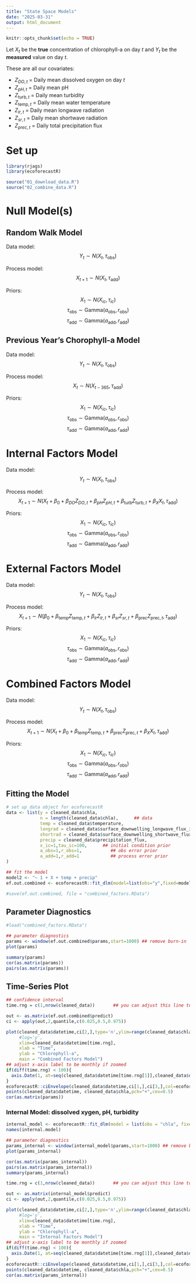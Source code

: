 ```yaml
---
title: "State Space Models"
date: "2025-03-31"
output: html_document
---
```


```r
knitr::opts_chunk$set(echo = TRUE)
```

Let $X_t$ be the **true** concentration of chlorophyll-a on day $t$ and $Y_t$ be the **measured** value on day $t$.

These are all our covariates:

  - $Z_{DO, t}$ = Daily mean dissolved oxygen on day $t$
  - $Z_{pH, t}$ = Daily mean pH
  - $Z_{\text{turb}, t}$ = Daily mean turbidity
  - $Z_{\text{temp}, t}$ = Daily mean water temperature
  - $Z_{lr, t}$ = Daily mean longwave radiation
  - $Z_{sr, t}$ = Daily mean shortwave radiation
  - $Z_{prec, t}$ = Daily total precipitation flux
  
# Set up

```r
library(rjags)
library(ecoforecastR)

source("01_download_data.R")
source("02_combine_data.R")
```

# Null Model(s)

## Random Walk Model

Data model:
$$ Y_t \sim N(X_t, \tau_\text{obs}) $$

Process model:
$$ X_{t+1} \sim N(X_t, \tau_\text{add}) $$

Priors:
$$ X_1 \sim N(X_{ic}, \tau_{ic}) $$
$$ \tau_\text{obs} \sim \text{Gamma}(a_\text{obs}, r_\text{obs}) $$
$$ \tau_\text{add} \sim \text{Gamma}(a_\text{add}, r_\text{add}) $$


## Previous Year's Chorophyll-a Model


Data model:
$$ Y_t \sim N(X_t, \tau_\text{obs}) $$

Process model:
$$ X_{t} \sim N(X_{t-365}, \tau_\text{add}) $$

Priors:
$$ X_1 \sim N(X_{ic}, \tau_{ic}) $$
$$ \tau_\text{obs} \sim \text{Gamma}(a_\text{obs}, r_\text{obs}) $$
$$ \tau_\text{add} \sim \text{Gamma}(a_\text{add}, r_\text{add}) $$


# Internal Factors Model


Data model:
$$ Y_t \sim N(X_t, \tau_\text{obs}) $$

Process model:
$$ X_{t+1} \sim N(X_t + \beta_0 + \beta_{DO} Z_{DO, t} + \beta_{pH}Z_{pH, t} + \beta_{\text{turb}}Z_{\text{turb}, t} + \beta_X X_t, \tau_\text{add}) $$

Priors:
$$ X_1 \sim N(X_{ic}, \tau_{ic}) $$
$$ \tau_\text{obs} \sim \text{Gamma}(a_\text{obs}, r_\text{obs}) $$
$$ \tau_\text{add} \sim \text{Gamma}(a_\text{add}, r_\text{add}) $$

# External Factors Model

Data model:
$$ Y_t \sim N(X_t, \tau_\text{obs}) $$

Process model:
$$ X_{t+1} \sim N(\beta_0 + \beta_{\text{temp}} Z_{\text{temp}, t} + \beta_{lr}Z_{lr, t} + \beta_{sr}Z_{sr, t} + \beta_{\text{prec}} Z_{\text{prec}, t}, \tau_\text{add}) $$

Priors:
$$ X_1 \sim N(X_{ic}, \tau_{ic}) $$
$$ \tau_\text{obs} \sim \text{Gamma}(a_\text{obs}, r_\text{obs}) $$
$$ \tau_\text{add} \sim \text{Gamma}(a_\text{add}, r_\text{add}) $$

# Combined Factors Model

Data model:
$$ Y_t \sim N(X_t, \tau_\text{obs}) $$

Process model:
$$ X_{t+1} \sim N(X_t + \beta_0 + \beta_{\text{temp}} Z_{\text{temp}, t} + \beta_{\text{prec}} Z_{\text{prec}, t} + \beta_X X_t, \tau_\text{add}) $$

Priors:
$$ X_1 \sim N(X_{ic}, \tau_{ic}) $$
$$ \tau_\text{obs} \sim \text{Gamma}(a_\text{obs}, r_\text{obs}) $$
$$ \tau_\text{add} \sim \text{Gamma}(a_\text{add}, r_\text{add}) $$


## Fitting the Model

```r
# set up data object for ecoforecastR
data <- list(y = cleaned_data$chla,
             n = length(cleaned_data$chla),      ## data
             temp = cleaned_data$temperature,
             longrad = cleaned_data$surface_downwelling_longwave_flux_in_air,
             shortrad = cleaned_data$surface_downwelling_shortwave_flux_in_air,
             precip = cleaned_data$precipitation_flux,
             x_ic=1,tau_ic=100,      ## initial condition prior
             a_obs=1,r_obs=1,           ## obs error prior
             a_add=1,r_add=1            ## process error prior
)

## fit the model
model2 <- "~ 1 + X + temp + precip"
ef.out.combined <- ecoforecastR::fit_dlm(model=list(obs="y",fixed=model2),data)

#save(ef.out.combined, file = "combined_factors.RData")
```

## Parameter Diagnostics

```r
#load("combined_factors.RData")

## parameter diagnostics
params <- window(ef.out.combined$params,start=1000) ## remove burn-in
plot(params)
```

```r
summary(params)
cor(as.matrix(params))
pairs(as.matrix(params))
```

## Time-Series Plot

```r
## confidence interval
time.rng = c(1,nrow(cleaned_data))       ## you can adjust this line to zoom in and out on specific time intervals

out <- as.matrix(ef.out.combined$predict)
ci <- apply(out,2,quantile,c(0.025,0.5,0.975))

plot(cleaned_data$datetime,ci[2,],type='n',ylim=range(cleaned_data$chla,na.rm=TRUE),
     #log='y',
     xlim=cleaned_data$datetime[time.rng],
     xlab = "Time",
     ylab = "Chlorophyll-a",
     main = "Combined Factors Model")
## adjust x-axis label to be monthly if zoomed
if(diff(time.rng) < 100){ 
  axis.Date(1, at=seq(cleaned_data$datetime[time.rng[1]],cleaned_data$datetime[time.rng[2]],by='month'), format = "%Y-%m")
}
ecoforecastR::ciEnvelope(cleaned_data$datetime,ci[1,],ci[3,],col=ecoforecastR::col.alpha("lightBlue",0.75))
points(cleaned_data$datetime, cleaned_data$chla,pch="+",cex=0.5)
cor(as.matrix(params))
```

### Internal Model: dissolved xygen, pH, turbidity

```r
internal_model <- ecoforecastR::fit_dlm(model = list(obs = "chla", fixed = "1 + X + oxygen + daily_pH + daily_turbidity"), cleaned_data)
names(internal.model)

```
```r
## parameter diagnostics
params_internal <- window(internal_model$params,start=1000) ## remove burn-in
plot(params_internal)

cor(as.matrix(params_internal))
pairs(as.matrix(params_internal))
summary(params_internal)
```

```r
time.rng = c(1,nrow(cleaned_data))       ## you can adjust this line to zoom in and out on specific time intervals

out <- as.matrix(internal_model$predict)
ci <- apply(out,2,quantile,c(0.025,0.5,0.975))

plot(cleaned_data$datetime,ci[2,],type='n',ylim=range(cleaned_data$chla,na.rm=TRUE),
     #log='y',
     xlim=cleaned_data$datetime[time.rng],
     xlab = "Time",
     ylab = "Chlorophyll-a",
     main = "Internal Factors Model")
## adjust x-axis label to be monthly if zoomed
if(diff(time.rng) < 100){ 
  axis.Date(1, at=seq(cleaned_data$datetime[time.rng[1]],cleaned_data$datetime[time.rng[2]],by='month'), format = "%Y-%m")
}
ecoforecastR::ciEnvelope(cleaned_data$datetime,ci[1,],ci[3,],col=ecoforecastR::col.alpha("lightBlue",0.75))
points(cleaned_data$datetime, cleaned_data$chla,pch="+",cex=0.5)
cor(as.matrix(params_internal))

```
